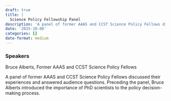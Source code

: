 ```yaml
---
draft: true 
title: |
  Science Policy Fellowship Panel
description: 'A panel of former AAAS and CCST Science Policy Fellows discussed their experiences and answered audience questions.'
date: '2015-10-08'
categories: []
date-format: medium 
---
```



### Speakers  
Bruce Alberts, Former AAAS and CCST Science Policy Fellows

A panel of former AAAS and CCST Science Policy Fellows discussed their experiences and answered audience questions. Preceding the panel, Bruce Alberts introduced the importance of PhD scientists to the policy decision-making process.


